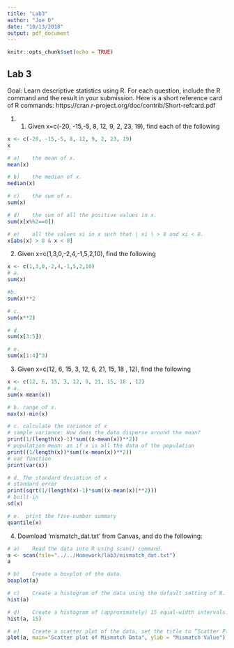 ```yaml
---
title: "Lab3"
author: "Joe D"
date: "10/13/2018"
output: pdf_document
---
```


```r
knitr::opts_chunk$set(echo = TRUE)
```

## Lab 3
Goal: Learn descriptive statistics using R. For each question, include the R command and the result in your submission.
Here is a short reference card of R commands: 
https://cran.r-project.org/doc/contrib/Short-refcard.pdf

1.  1.	Given x=c(-20, -15,-5, 8, 12, 9, 2, 23, 19), find each of the following

```r
x <- c(-20, -15,-5, 8, 12, 9, 2, 23, 19)
x
```
```r
# a)	the mean of x.
mean(x)
```

```r
# b)	the median of x.
median(x)
```

```r
# c)	the sum of x.
sum(x)
```

```r
# d)	the sum of all the positive values in x.
sum(x[x%%2==0])
```

```r
# e)	all the values xi in x such that | xi | > 8 and xi < 8.
x[abs(x) > 8 & x < 8]
```

2.  Given x=c(1,3,0,-2,4,-1,5,2,10), find the following

```r
x <- c(1,3,0,-2,4,-1,5,2,10)
# a.
sum(x)
```

```r
#b.
sum(x)**2
```

```r
# c.
sum(x**2)
```

```r
# d.
sum(x[3:5])
```

```r
# e.
sum(x[1:4]^3)
```

3. Given x=c(12, 6, 15, 3, 12, 6, 21, 15, 18 , 12), find the following

```r
x <- c(12, 6, 15, 3, 12, 6, 21, 15, 18 , 12)
# a. 
sum(x-mean(x))
```

```r
# b. range of x.
max(x)-min(x)
```

```r
# c. calculate the variance of x
# sample variance: How does the data disperse around the mean?
print(1/(length(x)-1)*sum((x-mean(x))**2))
# population mean: as if x is all the data of the population
print((1/length(x))*sum((x-mean(x))**2))
# var function
print(var(x))
```

```r
# d. The standard deviation of x
# standard error
print(sqrt(1/(length(x)-1)*sum((x-mean(x))**2)))
# built-in
sd(x)
```

```r
# e.  print the five-number summary
quantile(x)
```

4.	Download ‘mismatch_dat.txt’ from Canvas, and do the following:
```r
# a)	Read the data into R using scan() command.
a <- scan(file="../../Homework/lab3/mismatch_dat.txt")
a
```

```r
# b)	Create a boxplot of the data.
boxplot(a)
```

```r
# c)	Create a histogram of the data using the default setting of R.
hist(a)
```

```r
# d)	Create a histogram of (approximately) 15 equal-width intervals.
hist(a, 15)
```

```r
# e)	Create a scatter plot of the data, set the title to “Scatter Plot of Mismatch Data”, and set the label of y axis to “Mismatch Value”.
plot(a, main="Scatter plot of Mismatch Data", ylab = "Mismatch Value")
```


